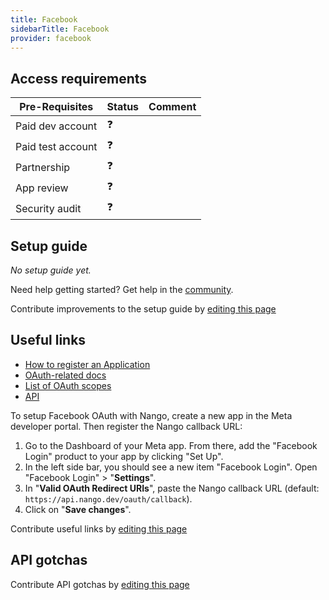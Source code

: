 ```yaml
---
title: Facebook
sidebarTitle: Facebook
provider: facebook
---
```



<Overview />
<PreBuiltTooling />
<PreBuiltUseCases />

## Access requirements
| Pre-Requisites | Status | Comment|
| - | - | - |
| Paid dev account | ❓ |  |
| Paid test account | ❓ |  |
| Partnership | ❓ | |
| App review | ❓ |  |
| Security audit | ❓ | |


## Setup guide

_No setup guide yet._

<Tip>Need help getting started? Get help in the [community](https://nango.dev/slack).</Tip>

<Note>Contribute improvements to the setup guide by [editing this page](https://github.com/nangohq/nango/tree/master/docs-v2/integrations/all/facebook.mdx)</Note>


## Useful links

- [How to register an Application](https://developers.facebook.com/docs/development/create-an-app/)
- [OAuth-related docs](https://developers.facebook.com/docs/facebook-login/guides/advanced/manual-flow#confirm)
- [List of OAuth scopes](https://developers.facebook.com/docs/permissions/reference)
- [API](https://developers.facebook.com/docs/)

To setup Facebook OAuth with Nango, create a new app in the Meta developer portal. Then register the Nango callback URL:
1. Go to the Dashboard of your Meta app. From there, add the "Facebook Login" product to your app by clicking "Set Up".
2. In the left side bar, you should see a new item "Facebook Login". Open "Facebook Login" > "**Settings**".
3. In "**Valid OAuth Redirect URIs**", paste the Nango callback URL (default: `https://api.nango.dev/oauth/callback`).
4. Click on "**Save changes**".


<Note>Contribute useful links by [editing this page](https://github.com/nangohq/nango/tree/master/docs-v2/integrations/all/facebook.mdx)</Note>

## API gotchas

<Note>Contribute API gotchas by [editing this page](https://github.com/nangohq/nango/tree/master/docs-v2/integrations/all/facebook.mdx)</Note>
